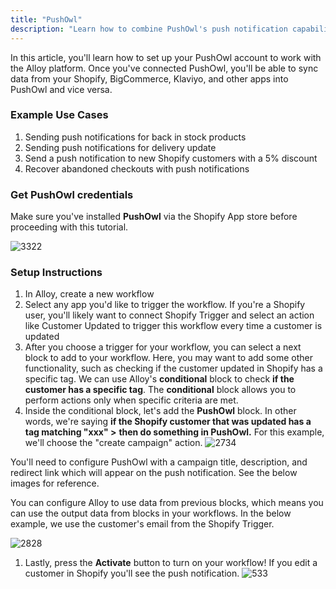 ```yaml
---
title: "PushOwl"
description: "Learn how to combine PushOwl's push notification capabilities with other apps to vastly improve your customer retention, marketing, & more"
---
```


In this article, you'll learn how to set up your PushOwl account to work with the Alloy platform. Once you've connected PushOwl, you'll be able to sync data from your Shopify, BigCommerce, Klaviyo, and other apps into PushOwl and vice versa.

### Example Use Cases

1. Sending push notifications for back in stock products
2. Sending push notifications for delivery update
3. Send a push notification to new Shopify customers with a 5% discount
4. Recover abandoned checkouts with push notifications

### Get PushOwl credentials

Make sure you've installed **PushOwl** via the Shopify App store before proceeding with this tutorial.

![3322](/images/804050c-po1.png "po1.png") 

### Setup Instructions

1. In Alloy, create a new workflow
2. Select any app you'd like to trigger the workflow. If you're a Shopify user, you'll likely want to connect Shopify Trigger and select an action like Customer Updated to trigger this workflow every time a customer is updated
3. After you choose a trigger for your workflow, you can select a next block to add to your workflow. Here, you may want to add some other functionality, such as checking if the customer updated in Shopify has a specific tag. We can use Alloy's **conditional** block to check **if the customer has a specific tag**. The **conditional** block allows you to perform actions only when specific criteria are met.
4. Inside the conditional block, let's add the **PushOwl** block. In other words, we're saying **if the Shopify customer that was updated has a tag matching "xxx" >** **then do something in PushOwl.** For this example, we'll choose the "create campaign" action.
![2734](/images/424dd04-po2.png "po2.png") 

You'll need to configure PushOwl with a campaign title, description, and redirect link which will appear on the push notification. See the below images for reference.

You can configure Alloy to use data from previous blocks, which means you can use the output data from blocks in your workflows. In the below example, we use the customer's email from the Shopify Trigger.

![2828](/images/aeabd06-po3.png "po3.png") 
1. Lastly, press the **Activate** button to turn on your workflow! If you edit a customer in Shopify you'll see the push notification.
![533](/images/83631bd-po4.png "po4.png")